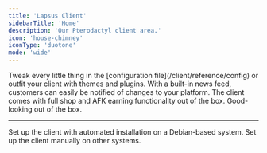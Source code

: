 ```yaml
---
title: 'Lapsus Client'
sidebarTitle: 'Home'
description: 'Our Pterodactyl client area.'
icon: 'house-chimney'
iconType: 'duotone'
mode: 'wide'
---
```


<CardGroup cols={2}>
  <Card title="Customizeable" icon="screwdriver-wrench" iconType="duotone">
    Tweak every little thing in the [configuration file](/client/reference/config) or outfit your client with themes and plugins.
  </Card>
    <Card title="Informative" icon="square-exclamation" iconType="duotone">
    With a built-in news feed, customers can easily be notified of changes to your platform.
  </Card>
  <Card title="Monetizeable" icon="circle-dollar" iconType="duotone">
     The client comes with full shop and AFK earning functionality out of the box.
  </Card>
  <Card title="Beautiful" icon="sparkles" iconType="duotone">
    Good-looking out of the box.
  </Card>
</CardGroup>

----
<CardGroup cols={2}>
  <Card title="Quickstart" icon="rocket-launch" iconType="duotone" href="/client/quickstart" horizontal>
    Set up the client with automated installation on a Debian-based system.
  </Card>
  <Card title="Installation" icon="wrench" iconType="duotone" href="/client/installation" horizontal>
    Set up the client manually on other systems.
  </Card>
</CardGroup>
